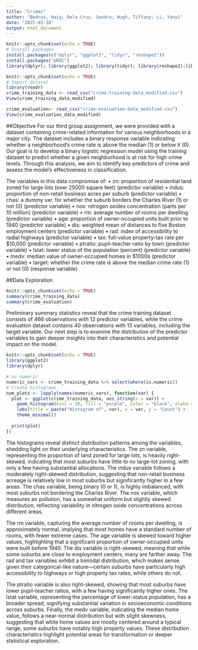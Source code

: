 ---
title: "Crimes"
author: "Bedros, Haig; Dela Cruz, Sandra; Hugh, Tiffany; Li, Yanyi"
date: "2025-03-18"
output: html_document
---

```{r setup, include=FALSE}
knitr::opts_chunk$set(echo = TRUE)
# Install packages
install.packages(c("dplyr", "ggplot2", "tidyr", "reshape2"))
install.packages("pROC")
library(dplyr); library(ggplot2); library(tidyr); library(reshape2);library(pROC)  
```

```{r setup1, include=FALSE}
knitr::opts_chunk$set(echo = TRUE)
# Import dataset
library(readr)
crime_training_data <- read_csv("crime-training-data_modified.csv")
View(crime_training_data_modified)

crime_evaluation<- read_csv("crime-evaluation-data_modified.csv")
View(crime_evaluation_data_modified)
```

##Objective 
For our third group assignment, we were provided with a dataset containing crime-related information for various neighborhoods in a major city. The dataset includes a binary response variable indicating whether a neighborhood’s crime rate is above the median (1) or below it (0). Our goal is to develop a binary logistic regression model using the training dataset to predict whether a given neighborhood is at risk for high crime levels. Through this analysis, we aim to identify key predictors of crime and assess the model's effectiveness in classification.

The variables in this data compromise of: 
• zn: proportion of residential land zoned for large lots (over 25000 square feet) (predictor variable)
• indus: proportion of non-retail business acres per suburb (predictor variable)
• chas: a dummy var. for whether the suburb borders the Charles River (1) or not (0) (predictor variable)
• nox: nitrogen oxides concentration (parts per 10 million) (predictor variable)
• rm: average number of rooms per dwelling (predictor variable)
• age: proportion of owner-occupied units built prior to 1940 (predictor variable)
• dis: weighted mean of distances to five Boston employment centers (predictor variable)
• rad: index of accessibility to radial highways (predictor variable)
• tax: full-value property-tax rate per $10,000 (predictor variable)
• ptratio: pupil-teacher ratio by town (predictor variable)
• lstat: lower status of the population (percent) (predictor variable)
• medv: median value of owner-occupied homes in $1000s (predictor variable)
• target: whether the crime rate is above the median crime rate (1) or not (0) (response variable) 


##Data Exploration 

```{r setup2, include=FALSE}
knitr::opts_chunk$set(echo = TRUE)
summary(crime_training_data)
summary(crime_evaluation)
```
Preliminary summary statistics reveal that the crime training dataset consists of 466 observations with 12 predictor variables, while the crime evaluation dataset contains 40 observations with 13 variables, including the target variable. Our next step is to examine the distribution of the predictor variables to gain deeper insights into their characteristics and potential impact on the model.

```{r setup3, include=FALSE}
knitr::opts_chunk$set(echo = TRUE)
library(ggplot2)
library(dplyr)

# as numeric
numeric_vars <- crime_training_data %>% select(where(is.numeric))
# Create histograms
num_plots <- lapply(names(numeric_vars), function(var) {
  plot <- ggplot(crime_training_data, aes_string(x = var)) +
    geom_histogram(bins = 30, fill = "purple", color = "black", alpha = 0.7) +
    labs(title = paste("Histogram of", var), x = var, y = "Count") +
    theme_minimal()
  
  print(plot)  
})


```


The histograms reveal distinct distribution patterns among the variables, shedding light on their underlying characteristics. The zn variable, representing the proportion of land zoned for large lots, is heavily right-skewed, indicating that most suburbs have little to no large-lot zoning, with only a few having substantial allocations. The indus variable follows a moderately right-skewed distribution, suggesting that non-retail business acreage is relatively low in most suburbs but significantly higher in a few areas. The chas variable, being binary (0 or 1), is highly imbalanced, with most suburbs not bordering the Charles River. The nox variable, which measures air pollution, has a somewhat uniform but slightly skewed distribution, reflecting variability in nitrogen oxide concentrations across different areas.

The rm variable, capturing the average number of rooms per dwelling, is approximately normal, implying that most homes have a standard number of rooms, with fewer extreme cases. The age variable is skewed toward higher values, highlighting that a significant proportion of owner-occupied units were built before 1940. The dis variable is right-skewed, meaning that while some suburbs are close to employment centers, many are farther away. The rad and tax variables exhibit a bimodal distribution, which makes sense given their categorical-like nature—certain suburbs have particularly high accessibility to highways or high property tax rates, while others do not.

The ptratio variable is also right-skewed, showing that most suburbs have lower pupil-teacher ratios, with a few having significantly higher ones. The lstat variable, representing the percentage of lower-status population, has a broader spread, signifying substantial variation in socioeconomic conditions across suburbs. Finally, the medv variable, indicating the median home value, follows a near-normal distribution but with slight skewness, suggesting that while home values are mostly centered around a typical range, some suburbs have notably high property values. These distribution characteristics highlight potential areas for transformation or deeper statistical exploration.





